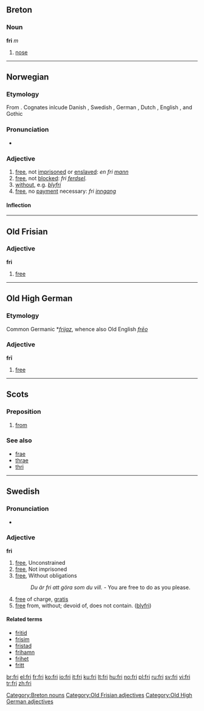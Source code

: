 {{rfc|Norwegian entry should have an independent adverb section}}
==Breton==

===Noun===
'''fri''' ''m''

# [[nose]]

[[Category:Breton nouns]]

----

==Norwegian==

===Etymology===
From {{etyl|gml|no}} {{term|vrī|lang=gml}}. Cognates inlcude Danish {{term|fri|lang=da}}, Swedish {{term|fri|lang=sv}}, German {{term|frei|lang=de}}, Dutch {{term|vrei|lang=nl}}, English {{term|free|lang=en}}, and Gothic {{term|𐍆𐍂𐌴𐌹𐍃|tr=freis|lang=got}}

===Pronunciation===
* {{IPA|/fɾiː/|lang=no}}

===Adjective===
{{infl|no|adjective}}
# [[free]], not [[imprisoned]] or [[enslaved]]: ''en fri [[mann]]''
# [[free]], not [[blocked]]: ''fri [[ferdsel]].''
# [[without]], e.g. ''[[bly]]fri''
# [[free]], no [[payment]] necessary: ''fri [[inngang]]''

====Inflection====
{{no-adj|7}}

----

==Old Frisian==

===Adjective===
'''fri'''

# [[free]]

[[Category:Old Frisian adjectives]]

----

==Old High German==

===Etymology===
Common Germanic *''[[frijaz]]'', whence also Old English ''[[frēo]]''

===Adjective===
'''frī'''

# [[free]]

[[Category:Old High German adjectives]]

----

==Scots==

===Preposition===
{{sco-prep}}

# {{South Scots|lang=sco}} [[from]]

===See also===
* [[frae]]
* [[thrae]]
* [[thri]]

----

==Swedish==

===Pronunciation===
* {{audio|Sv-fri.ogg|audio}}

===Adjective===
{{sv-adj|n=fritt}}
'''fri'''

# [[free]], Unconstrained
# [[free]], Not imprisoned
# [[free]], Without obligations
#: ''Du är fri att göra som du vill.'' - You are free to do as you please.
# [[free]] of charge, [[gratis]]
# [[free]] from, without; devoid of, does not contain. ([[blyfri]])

====Related terms====
* [[fritid]]
* [[frisim]]
* [[fristad]]
* [[frihamn]]
* [[frihet]]
* [[fritt#Adverb|fritt]]

<!-- 2 parts of speech in one heading --><!--- which language does this refer to? --->

[[br:fri]]
[[el:fri]]
[[fr:fri]]
[[ko:fri]]
[[io:fri]]
[[it:fri]]
[[ku:fri]]
[[lt:fri]]
[[hu:fri]]
[[no:fri]]
[[pl:fri]]
[[ru:fri]]
[[sv:fri]]
[[vi:fri]]
[[tr:fri]]
[[zh:fri]]